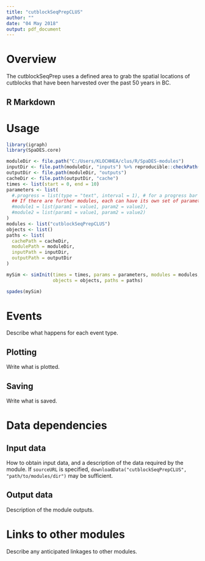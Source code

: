 ```yaml
---
title: "cutblockSeqPrepCLUS"
author: ""
date: "04 May 2018"
output: pdf_document
---
```


# Overview

The cutblockSeqPrep uses a defined area to grab the spatial locations of cutblocks that have been harvested over the past 50 years in BC.


## R Markdown



# Usage

```r
library(igraph)
library(SpaDES.core)

moduleDir <- file.path("C:/Users/KLOCHHEA/clus/R/SpaDES-modules")
inputDir <- file.path(moduleDir, "inputs") %>% reproducible::checkPath(create = TRUE)
outputDir <- file.path(moduleDir, "outputs")
cacheDir <- file.path(outputDir, "cache")
times <- list(start = 0, end = 10)
parameters <- list(
  #.progress = list(type = "text", interval = 1), # for a progress bar
  ## If there are further modules, each can have its own set of parameters:
  #module1 = list(param1 = value1, param2 = value2),
  #module2 = list(param1 = value1, param2 = value2)
)
modules <- list("cutblockSeqPrepCLUS")
objects <- list()
paths <- list(
  cachePath = cacheDir,
  modulePath = moduleDir,
  inputPath = inputDir,
  outputPath = outputDir
)

mySim <- simInit(times = times, params = parameters, modules = modules,
                 objects = objects, paths = paths)

spades(mySim)
```

# Events

Describe what happens for each event type.

## Plotting

Write what is plotted.

## Saving

Write what is saved.

# Data dependencies

## Input data

How to obtain input data, and a description of the data required by the module.
If `sourceURL` is specified, `downloadData("cutblockSeqPrepCLUS", "path/to/modules/dir")` may be sufficient.

## Output data

Description of the module outputs.

# Links to other modules

Describe any anticipated linkages to other modules.

